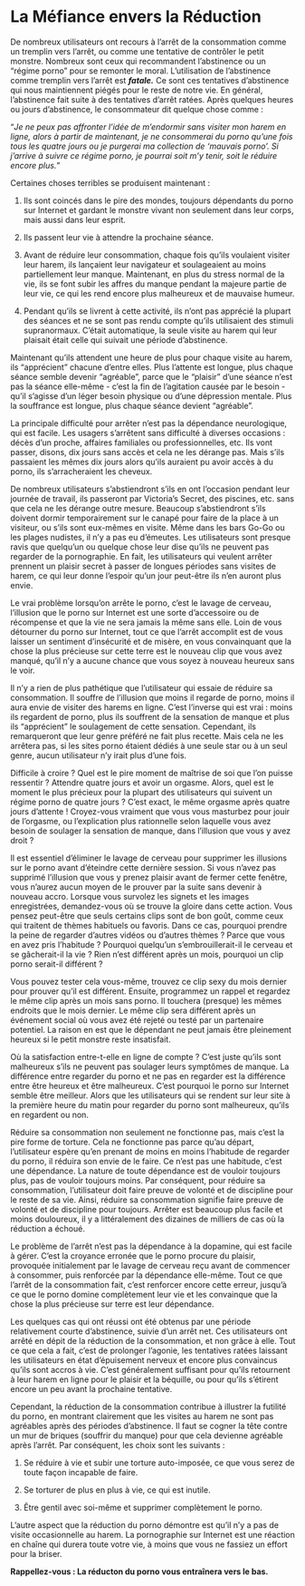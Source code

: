 # La Méfiance envers la Réduction

De nombreux utilisateurs ont recours à l'arrêt de la consommation comme un tremplin vers l'arrêt, ou comme une tentative de contrôler le petit monstre. Nombreux sont ceux qui recommandent l'abstinence ou un "régime porno" pour se remonter le moral. L'utilisation de l'abstinence comme tremplin vers l'arrêt est ***fatale.*** Ce sont ces tentatives d'abstinence qui nous maintiennent piégés pour le reste de notre vie. En général, l'abstinence fait suite à des tentatives d'arrêt ratées. Après quelques heures ou jours d'abstinence, le consommateur dit quelque chose comme :

"*Je ne peux pas affronter l'idée de m'endormir sans visiter mon harem en ligne, alors à partir de maintenant, je ne consommerai du porno qu'une fois tous les quatre jours ou je purgerai ma collection de 'mauvais porno'. Si j'arrive à suivre ce régime porno, je pourrai soit m'y tenir, soit le réduire encore plus.*"

Certaines choses terribles se produisent maintenant :

1.  Ils sont coincés dans le pire des mondes, toujours dépendants du porno sur Internet et gardant le monstre vivant non seulement dans leur corps, mais aussi dans leur esprit.

2.  Ils passent leur vie à attendre la prochaine séance.

3.  Avant de réduire leur consommation, chaque fois qu'ils voulaient visiter leur harem, ils lançaient leur navigateur et soulageaient au moins partiellement leur manque. Maintenant, en plus du stress normal de la vie, ils se font subir les affres du manque pendant la majeure partie de leur vie, ce qui les rend encore plus malheureux et de mauvaise humeur.

4.  Pendant qu'ils se livrent à cette activité, ils n'ont pas apprécié la plupart des séances et ne se sont pas rendu compte qu'ils utilisaient des stimuli supranormaux. C'était automatique, la seule visite au harem qui leur plaisait était celle qui suivait une période d'abstinence.

Maintenant qu'ils attendent une heure de plus pour chaque visite au harem, ils "apprécient" chacune d'entre elles. Plus l'attente est longue, plus chaque séance semble devenir "agréable", parce que le "plaisir" d'une séance n'est pas la séance elle-même - c'est la fin de l'agitation causée par le besoin - qu'il s'agisse d'un léger besoin physique ou d'une dépression mentale. Plus la souffrance est longue, plus chaque séance devient "agréable".

La principale difficulté pour arrêter n'est pas la dépendance neurologique, qui est facile. Les usagers s'arrêtent sans difficulté à diverses occasions : décès d'un proche, affaires familiales ou professionnelles, etc. Ils vont passer, disons, dix jours sans accès et cela ne les dérange pas. Mais s'ils passaient les mêmes dix jours alors qu'ils auraient pu avoir accès à du porno, ils s'arracheraient les cheveux.

De nombreux utilisateurs s'abstiendront s'ils en ont l'occasion pendant leur journée de travail, ils passeront par Victoria's Secret, des piscines, etc. sans que cela ne les dérange outre mesure. Beaucoup s'abstiendront s'ils doivent dormir temporairement sur le canapé pour faire de la place à un visiteur, ou s'ils sont eux-mêmes en visite. Même dans les bars Go-Go ou les plages nudistes, il n'y a pas eu d'émeutes. Les utilisateurs sont presque ravis que quelqu'un ou quelque chose leur dise qu'ils ne peuvent pas regarder de la pornographie. En fait, les utilisateurs qui veulent arrêter prennent un plaisir secret à passer de longues périodes sans visites de harem, ce qui leur donne l'espoir qu'un jour peut-être ils n'en auront plus envie.

Le vrai problème lorsqu'on arrête le porno, c'est le lavage de cerveau, l'illusion que le porno sur Internet est une sorte d'accessoire ou de récompense et que la vie ne sera jamais la même sans elle. Loin de vous détourner du porno sur Internet, tout ce que l'arrêt accomplit est de vous laisser un sentiment d'insécurité et de misère, en vous convainquant que la chose la plus précieuse sur cette terre est le nouveau clip que vous avez manqué, qu'il n'y a aucune chance que vous soyez à nouveau heureux sans le voir.

Il n'y a rien de plus pathétique que l'utilisateur qui essaie de réduire sa consommation. Il souffre de l'illusion que moins il regarde de porno, moins il aura envie de visiter des harems en ligne. C'est l'inverse qui est vrai : moins ils regardent de porno, plus ils souffrent de la sensation de manque et plus ils "apprécient" le soulagement de cette sensation. Cependant, ils remarqueront que leur genre préféré ne fait plus recette. Mais cela ne les arrêtera pas, si les sites porno étaient dédiés à une seule star ou à un seul genre, aucun utilisateur n'y irait plus d'une fois.

Difficile à croire ? Quel est le pire moment de maîtrise de soi que l'on puisse ressentir ? Attendre quatre jours et avoir un orgasme. Alors, quel est le moment le plus précieux pour la plupart des utilisateurs qui suivent un régime porno de quatre jours ? C'est exact, le même orgasme après quatre jours d'attente ! Croyez-vous vraiment que vous vous masturbez pour jouir de l'orgasme, ou l'explication plus rationnelle selon laquelle vous avez besoin de soulager la sensation de manque, dans l'illusion que vous y avez droit ?

Il est essentiel d'éliminer le lavage de cerveau pour supprimer les illusions sur le porno avant d'éteindre cette dernière session. Si vous n'avez pas supprimé l'illusion que vous y prenez plaisir avant de fermer cette fenêtre, vous n'aurez aucun moyen de le prouver par la suite sans devenir à nouveau accro. Lorsque vous survolez les signets et les images enregistrées, demandez-vous où se trouve la gloire dans cette action. Vous pensez peut-être que seuls certains clips sont de bon goût, comme ceux qui traitent de thèmes habituels ou favoris. Dans ce cas, pourquoi prendre la peine de regarder d'autres vidéos ou d'autres thèmes ? Parce que vous en avez pris l'habitude ? Pourquoi quelqu'un s'embrouillerait-il le cerveau et se gâcherait-il la vie ? Rien n'est différent après un mois, pourquoi un clip porno serait-il différent ?

Vous pouvez tester cela vous-même, trouvez ce clip sexy du mois dernier pour prouver qu'il est différent. Ensuite, programmez un rappel et regardez le même clip après un mois sans porno. Il touchera (presque) les mêmes endroits que le mois dernier. Le même clip sera différent après un événement social où vous avez été rejeté ou testé par un partenaire potentiel. La raison en est que le dépendant ne peut jamais être pleinement heureux si le petit monstre reste insatisfait.

Où la satisfaction entre-t-elle en ligne de compte ? C'est juste qu'ils sont malheureux s'ils ne peuvent pas soulager leurs symptômes de manque. La différence entre regarder du porno et ne pas en regarder est la différence entre être heureux et être malheureux. C'est pourquoi le porno sur Internet semble être meilleur. Alors que les utilisateurs qui se rendent sur leur site à la première heure du matin pour regarder du porno sont malheureux, qu'ils en regardent ou non.

Réduire sa consommation non seulement ne fonctionne pas, mais c'est la pire forme de torture. Cela ne fonctionne pas parce qu'au départ, l'utilisateur espère qu'en prenant de moins en moins l'habitude de regarder du porno, il réduira son envie de le faire. Ce n'est pas une habitude, c'est une dépendance. La nature de toute dépendance est de vouloir toujours plus, pas de vouloir toujours moins. Par conséquent, pour réduire sa consommation, l'utilisateur doit faire preuve de volonté et de discipline pour le reste de sa vie. Ainsi, réduire sa consommation signifie faire preuve de volonté et de discipline pour toujours. Arrêter est beaucoup plus facile et moins douloureux, il y a littéralement des dizaines de milliers de cas où la réduction a échoué.

Le problème de l'arrêt n'est pas la dépendance à la dopamine, qui est facile à gérer. C'est la croyance erronée que le porno procure du plaisir, provoquée initialement par le lavage de cerveau reçu avant de commencer à consommer, puis renforcée par la dépendance elle-même. Tout ce que l'arrêt de la consommation fait, c'est renforcer encore cette erreur, jusqu'à ce que le porno domine complètement leur vie et les convainque que la chose la plus précieuse sur terre est leur dépendance.

Les quelques cas qui ont réussi ont été obtenus par une période relativement courte d'abstinence, suivie d'un arrêt net. Ces utilisateurs ont arrêté en dépit de la réduction de la consommation, et non grâce à elle. Tout ce que cela a fait, c'est de prolonger l'agonie, les tentatives ratées laissant les utilisateurs en état d'épuisement nerveux et encore plus convaincus qu'ils sont accros à vie. C'est généralement suffisant pour qu'ils retournent à leur harem en ligne pour le plaisir et la béquille, ou pour qu'ils s'étirent encore un peu avant la prochaine tentative.

Cependant, la réduction de la consommation contribue à illustrer la futilité du porno, en montrant clairement que les visites au harem ne sont pas agréables après des périodes d'abstinence. Il faut se cogner la tête contre un mur de briques (souffrir du manque) pour que cela devienne agréable après l'arrêt. Par conséquent, les choix sont les suivants :

1.  Se réduire à vie et subir une torture auto-imposée, ce que vous serez de toute façon incapable de faire.

2.  Se torturer de plus en plus à vie, ce qui est inutile.

3.  Être gentil avec soi-même et supprimer complètement le porno.

L'autre aspect que la réduction du porno démontre est qu'il n'y a pas de visite occasionnelle au harem. La pornographie sur Internet est une réaction en chaîne qui durera toute votre vie, à moins que vous ne fassiez un effort pour la briser.

**Rappellez-vous : La réducton du porno vous entraînera vers le bas.**